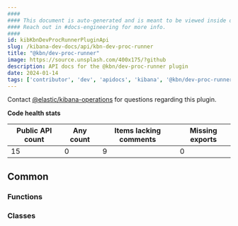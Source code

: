 ```yaml
---
####
#### This document is auto-generated and is meant to be viewed inside our experimental, new docs system.
#### Reach out in #docs-engineering for more info.
####
id: kibKbnDevProcRunnerPluginApi
slug: /kibana-dev-docs/api/kbn-dev-proc-runner
title: "@kbn/dev-proc-runner"
image: https://source.unsplash.com/400x175/?github
description: API docs for the @kbn/dev-proc-runner plugin
date: 2024-01-14
tags: ['contributor', 'dev', 'apidocs', 'kibana', '@kbn/dev-proc-runner']
---
```




Contact [@elastic/kibana-operations](https://github.com/orgs/elastic/teams/kibana-operations) for questions regarding this plugin.

**Code health stats**

| Public API count  | Any count | Items lacking comments | Missing exports |
|-------------------|-----------|------------------------|-----------------|
| 15 | 0 | 9 | 0 |

## Common

### Functions
<DocDefinitionList data={kbnDevProcRunnerObj.common.functions}/>

### Classes
<DocDefinitionList data={kbnDevProcRunnerObj.common.classes}/>

